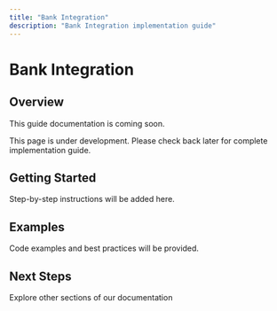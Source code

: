 ```yaml
---
title: "Bank Integration"
description: "Bank Integration implementation guide"
---
```


# Bank Integration

## Overview

This guide documentation is coming soon.

<Info>
This page is under development. Please check back later for complete implementation guide.
</Info>

## Getting Started

Step-by-step instructions will be added here.

## Examples

Code examples and best practices will be provided.

## Next Steps

<Card title="Related Documentation" href="/api-reference/introduction">
  Explore other sections of our documentation
</Card>

